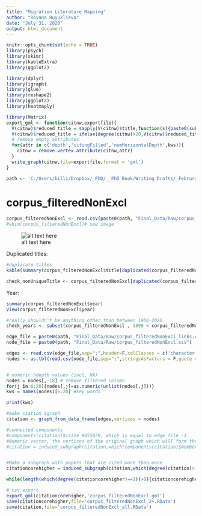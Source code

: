 ```yaml
---
title: "Migration Literature Mapping"
author: "Boyana Buyuklieva"
date: "July 31, 2020"
output: html_document
---
```


```r
knitr::opts_chunk$set(echo = TRUE)
library(psych)
library(skimr)
library(kableExtra)
library(ggplot2)

library(dplyr)
library(igraph)
library(glue)
library(reshape2)
library(ggplot2)
library(heatmaply)

library(Matrix)
export_gml <- function(citnw,exportfile){
  V(citnw)$reduced_title = sapply(V(citnw)$title,function(s){paste0(substr(s,1,50),"...")})
  V(citnw)$reduced_title = ifelse(degree(citnw)>20,V(citnw)$reduced_title,rep("",vcount(citnw)))
  # remove empty attributes
  for(attr in c('depth','citingFilled','numHorizontalDepth',kws)){
    citnw = remove.vertex.attribute(citnw,attr)
  }
  write_graph(citnw,file=exportfile,format = 'gml')
}

path <- 'C:/Users/billi/Dropbox/_PhD/__PhD Book/Writing Drafts/_Februrary_Draft/Lit_Review - scholar/'
```

# corpus_filteredNonExcl

```r
corpus_filteredNonExcl <- read.csv(paste0(path, "Final_Data/Raw/corpus_filteredNonExcl.csv"), sep=";")
#skim(corpus_filteredNonExcl)# see image
```


![alt text here](C:\Users\billi\Dropbox\_PhD\__PhD Book\Writing Drafts\_Februrary_Draft\Lit_Review - scholar\Scripts\skimm_Excl.PNG)

Duplicated titles:     
```r
#duplicate titles 
kable(summary(corpus_filteredNonExcl$title[duplicated(corpus_filteredNonExcl$title)]))

check_nonUniqueTitle <- corpus_filteredNonExcl[duplicated(corpus_filteredNonExcl$title),]
```


Year:     
```r
summary(corpus_filteredNonExcl$year)
View(corpus_filteredNonExcl$year)

#really shouldn't be anything other than between 1900-2020
check_years <- subset(corpus_filteredNonExcl , 1899 < corpus_filteredNonExcl$year & 2020 < corpus_filteredNonExcl$year)

```


```r
edge_file = paste0(path, "Final_Data/Raw/corpus_filteredNonExcl_links.csv")
node_file = paste0(path, "Final_Data/Raw/corpus_filteredNonExcl.csv")

edges <- read.csv(edge_file,sep=";",header=F,colClasses = c('character','character'))
nodes <- as.tbl(read.csv(node_file,sep=";",stringsAsFactors = F,quote = '"',colClasses = rep('character',9)))


# numeric hdepth values (incl. NA)
nodes = nodes[,-18] # remove filtered column
for(j in 6:20){nodes[,j]=as.numeric(unlist(nodes[,j]))}
kws = names(nodes)[6:20] #key words

print(kws)

#make ciation igraph
citation <- graph_from_data_frame(edges,vertices = nodes)

#connected components  
#components(citation)$csize #455079, which is equal to edge_file -1
#Numeric vector, the vertices of the original graph which will form the subgraph.
#citation = induced_subgraph(citation,which(components(citation)$membership==1))#Doesn't change 'citation'


#Make a subgraph with papers that are cited more than once
citationcorehigher = induced_subgraph(citation,which(degree(citation)>1))

while(length(which(degree(citationcorehigher)==1))>0){citationcorehigher = induced_subgraph(citationcorehigher,which(degree(citationcorehigher)>1))}

# csv export
export_gml(citationcorehigher,'corpus_filteredNonExcl.gml')
save(citationcorehigher,file='corpus_filteredNonExcl_2+.RData')
save(citation,file='corpus_filteredNonExcl_all.RData')
```




